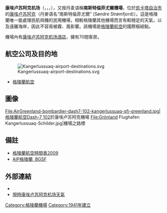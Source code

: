 {{Infobox Airport 
| airport_name = 康埃卢苏阿克机场
| nativename  = Mittarfik Kangerlussuaq<br>Søndre Strømfjord Airport
| IATA         = SFJ
| ICAO         = BGSF
| type         = 公共
| owner        = 
| photo      = Kangerlussuaq-large.png
| pushpin_map  = Greenland
| operator     = 格陵蘭機場管理局
| city-served  = 
| location     = [[康埃卢苏阿克|康埃卢苏阿克]]
| elevation    = 165[[呎|呎]]（50[[米|米]]） 
| coordinates  = {{Coord|67|01|05|N|50|41|39|W|type:airport|display=inline,title}}
| runway1_heading = 10/28
| runway1_feet = 9,235
| runway1_meter = 2,815
| runway1_surface = [[瀝青|瀝青]]
}}

'''康埃卢苏阿克机场'''（{{lang-kl|Mittarfik Kangerlussuaq}}，{{IPA-kl|kaˌŋɜˈɬːusːuɑq}}，{{lang-da|Søndre Strømfjord Lufthavn}}，{{airport codes|SFJ|BGSF}}），又按丹麦语稱'''南斯特倫菲尤爾機場'''，位於[[凯卡塔|凯卡塔自治市]]的[[康埃卢苏阿克|康埃卢苏阿克]]（丹麥语名“南斯特倫菲尤爾” (Søndre Strømfjord)）。這是格陵蘭唯一能處理民航飛機的民用機場，相較格陵蘭其他機場而言有較穩定的天氣，以及遠離海岸，因此不容易被霧、風影響。該機場是[[格陵蘭航空|格陵蘭航空]]的國際樞紐點。

機場內有[[康埃卢苏阿克机场酒店|康埃卢苏阿克机场酒店]]，擁有70間客房。

==航空公司及目的地==
[[File:Kangerlussuaq-airport-destinations.svg|thumb]]

*[[格陵蘭航空|格陵蘭航空]]

== 圖像 ==
<gallery>
File:AirGreenland-bombardier-dash7-102-kangerlussuaq-sfj-greenland.jpg|格陵蘭航空[[Dash-7|Dash-7 102]]於康埃卢苏阿克機場
File:Grönland Flughafen Kangerlussuaq-Schilder.jpg|機場之路標
</gallery>

==備註==
* [http://www.airgreenland.dk/files/fartplan/16_marts_2009_fartplan.pdf 格陵蘭航空時間表2009] {{Wayback|url=http://www.airgreenland.dk/files/fartplan/16_marts_2009_fartplan.pdf |date=20090419021512 }}
*[https://aim.naviair.dk/ AIP格陵蘭, BGSF] {{Wayback|url=https://aim.naviair.dk/ |date=20190118040707 }}

== 外部連結 ==
* {{WAD|BGSF}}
*[http://acweather.blogspot.com/search/label/BGSF%20-%20S%C3%B8ndre%20Str%C3%B8mfjord 現時康埃卢苏阿克机场天氣] {{Wayback|url=http://acweather.blogspot.com/search/label/BGSF%20-%20S%C3%B8ndre%20Str%C3%B8mfjord |date=20200821003953 }}

{{格陵蘭小作品}}
{{格陵蘭機場列表}}

[[Category:格陵蘭機場|Category:格陵蘭機場]]
[[Category:1941年建立|Category:1941年建立]]